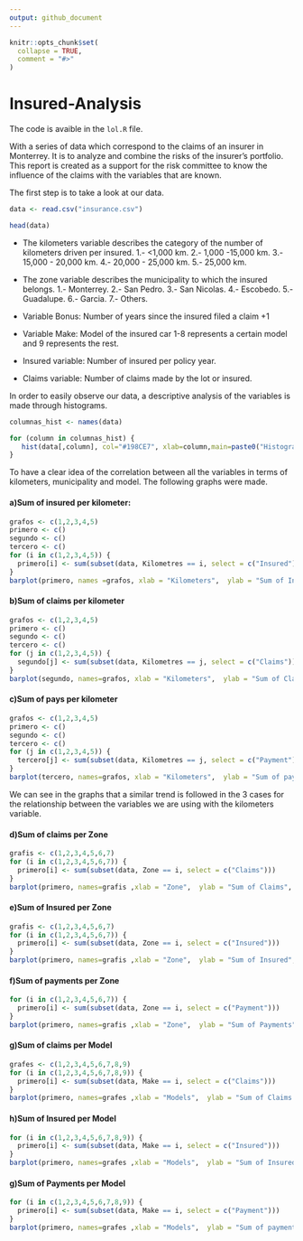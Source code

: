 ```yaml
---
output: github_document
---
```


<!-- README.md is generated from README.Rmd. Please edit that file -->

```r
knitr::opts_chunk$set(
  collapse = TRUE,
  comment = "#>"
)
```

# Insured-Analysis



The code is avaible in the `lol.R` file. 

With a series of data which correspond to the claims of an insurer in Monterrey. It is to analyze and combine the risks of the insurer's portfolio. This report is created as a support for the risk committee to know the influence of the claims with the variables that are known.

The first step is to take a look at our data.


```r

data <- read.csv("insurance.csv")


```

```r
head(data)
```

* The kilometers variable describes the category of the number of kilometers driven per insured. 
1.- <1,000 km. 
2.- 1,000 -15,000 km. 
3.- 15,000 - 20,000 km. 
4.- 20,000 - 25,000 km. 
5.- 25,000 km. 

* The zone variable describes the municipality to which the insured belongs. 
1.- Monterrey. 
2.- San Pedro. 
3.- San Nicolas. 
4.- Escobedo. 
5.- Guadalupe.
6.- Garcia. 
7.- Others. 

* Variable Bonus: Number of years since the insured filed a claim +1

* Variable Make: Model of the insured car 1-8 represents a certain model and 9 represents the rest. 

* Insured variable: Number of insured per policy year.

* Claims variable: Number of claims made by the lot or insured.

In order to easily observe our data, a descriptive analysis of the variables is made through histograms.

```r
columnas_hist <- names(data)

for (column in columnas_hist) {
   hist(data[,column], col="#198CE7", xlab=column,main=paste0("Histogram of ",column))
}
```

To have a clear idea of the correlation between all the variables in terms of kilometers, municipality and model.
The following graphs were made. 

#### a)Sum of insured per kilometer:

```r
grafos <- c(1,2,3,4,5)
primero <- c()
segundo <- c()
tercero <- c()
for (i in c(1,2,3,4,5)) {
  primero[i] <- sum(subset(data, Kilometres == i, select = c("Insured")))  
}
barplot(primero, names =grafos, xlab = "Kilometers",  ylab = "Sum of Insured", col = c("blue","red","green","yellow","black"))
```


#### b)Sum of claims per kilometer

```r
grafos <- c(1,2,3,4,5)
primero <- c()
segundo <- c()
tercero <- c()
for (j in c(1,2,3,4,5)) {
  segundo[j] <- sum(subset(data, Kilometres == j, select = c("Claims")))  
}
barplot(segundo, names=grafos, xlab = "Kilometers",  ylab = "Sum of Claims", col = c("blue","red","green","yellow","black"))
```

#### c)Sum of pays per kilometer

```r
grafos <- c(1,2,3,4,5)
primero <- c()
segundo <- c()
tercero <- c()
for (j in c(1,2,3,4,5)) {
  tercero[j] <- sum(subset(data, Kilometres == j, select = c("Payment")))  
}
barplot(tercero, names=grafos, xlab = "Kilometers",  ylab = "Sum of payment", col = c("blue","red","green","yellow","black"))
```

We can see in the graphs that a similar trend is followed in the 3 cases for the relationship between the variables we are using with the kilometers variable.

#### d)Sum of claims per Zone

```r
grafis <- c(1,2,3,4,5,6,7)
for (i in c(1,2,3,4,5,6,7)) {
  primero[i] <- sum(subset(data, Zone == i, select = c("Claims")))  
}
barplot(primero, names=grafis ,xlab = "Zone",  ylab = "Sum of Claims", col = c("blue","red","green","yellow","black"))
```

#### e)Sum of Insured per Zone 

```r
grafis <- c(1,2,3,4,5,6,7)
for (i in c(1,2,3,4,5,6,7)) {
  primero[i] <- sum(subset(data, Zone == i, select = c("Insured")))  
}
barplot(primero, names=grafis ,xlab = "Zone",  ylab = "Sum of Insured", col = c("blue","red","green","yellow","black"))
```

#### f)Sum of payments per Zone 

```r
for (i in c(1,2,3,4,5,6,7)) {
  primero[i] <- sum(subset(data, Zone == i, select = c("Payment")))  
}
barplot(primero, names=grafis ,xlab = "Zone",  ylab = "Sum of Payments", col = c("blue","red","green","yellow","black"))
```

#### g)Sum of claims per Model
```r
grafes <- c(1,2,3,4,5,6,7,8,9)
for (i in c(1,2,3,4,5,6,7,8,9)) {
  primero[i] <- sum(subset(data, Make == i, select = c("Claims")))  
}
barplot(primero, names=grafes ,xlab = "Models",  ylab = "Sum of Claims ", col = c("blue","red","green","yellow","black"))
```

#### h)Sum of Insured per Model 
```r
for (i in c(1,2,3,4,5,6,7,8,9)) {
  primero[i] <- sum(subset(data, Make == i, select = c("Insured")))  
}
barplot(primero, names=grafes ,xlab = "Models",  ylab = "Sum of Insured", col = c("blue","red","green","yellow","black"))
```

#### g)Sum of Payments per Model 
```r

for (i in c(1,2,3,4,5,6,7,8,9)) {
  primero[i] <- sum(subset(data, Make == i, select = c("Payment")))  
}
barplot(primero, names=grafes ,xlab = "Models",  ylab = "Sum of payments", col = c("blue","red","green","yellow","black"))
```

